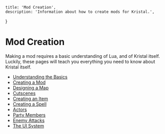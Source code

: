
    title: 'Mod Creation',
    description: 'Information about how to create mods for Kristal.',
}

# Mod Creation

<Box>
Making a mod requires a basic understanding of Lua, and of Kristal itself. Luckily, these pages will teach you everything you need to know about Kristal itself.

- [Understanding the Basics](/wiki/basics)
- [Creating a Mod](/wiki/creating-a-mod)
- [Designing a Map](/wiki/designing-a-map)
- [Cutscenes](/wiki/cutscenes)
- [Creating an Item](/wiki/creating-an-item)
- [Creating a Spell](/wiki/creating-a-spell)
- [Actors](/wiki/actors)
- [Party Members](/wiki/party-members)
- [Enemy Attacks](/wiki/enemy-attacks)
- [The UI System](/wiki/ui)

</Box>